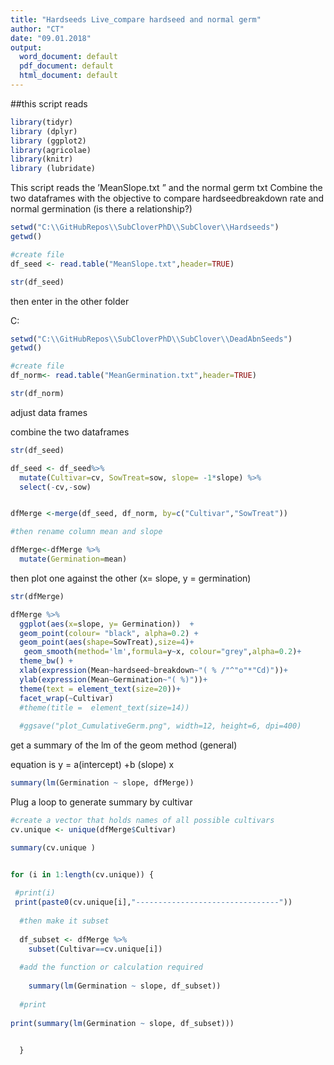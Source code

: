 ```yaml
---
title: "Hardseeds Live_compare hardseed and normal germ"
author: "CT"
date: "09.01.2018"
output:
  word_document: default
  pdf_document: default
  html_document: default
---
```

##this script reads

```r
library(tidyr)
library (dplyr)
library (ggplot2)
library(agricolae)
library(knitr)
library (lubridate)


```

This script reads the 'MeanSlope.txt " and the normal germ txt 
Combine the two dataframes with the objective to compare hardseedbreakdown rate and normal germination (is there a relationship?)


```r
setwd("C:\\GitHubRepos\\SubCloverPhD\\SubClover\\Hardseeds")
getwd()

#create file
df_seed <- read.table("MeanSlope.txt",header=TRUE) 

str(df_seed)
```


then enter in the other folder 

C:\GitHubRepos\SubCloverPhD\SubClover\DeadAbnSeeds
```r
setwd("C:\\GitHubRepos\\SubCloverPhD\\SubClover\\DeadAbnSeeds")
getwd()

#create file
df_norm<- read.table("MeanGermination.txt",header=TRUE) 

str(df_norm)


```


adjust data frames 

combine the two dataframes 


```r
str(df_seed)

df_seed <- df_seed%>%
  mutate(Cultivar=cv, SowTreat=sow, slope= -1*slope) %>%
  select(-cv,-sow)



```


```r



dfMerge <-merge(df_seed, df_norm, by=c("Cultivar","SowTreat"))

#then rename column mean and slope

dfMerge<-dfMerge %>%
  mutate(Germination=mean)


```

then plot one against the other (x= slope, y = germination)


```r
str(dfMerge)

dfMerge %>%
  ggplot(aes(x=slope, y= Germination))  +
  geom_point(colour= "black", alpha=0.2) +
  geom_point(aes(shape=SowTreat),size=4)+
   geom_smooth(method='lm',formula=y~x, colour="grey",alpha=0.2)+
  theme_bw() +
  xlab(expression(Mean~hardseed~breakdown~"( % /"^"o"*"Cd)"))+ 
  ylab(expression(Mean~Germination~"( %)"))+
  theme(text = element_text(size=20))+
  facet_wrap(~Cultivar)
  #theme(title =  element_text(size=14))
  
  #ggsave("plot_CumulativeGerm.png", width=12, height=6, dpi=400)
```




get a summary of the lm of the geom method (general)

equation is y = a(intercept) +b (slope) x
```r
summary(lm(Germination ~ slope, dfMerge))
```

Plug a loop to generate summary by cultivar 

```r

#create a vector that holds names of all possible cultivars
cv.unique <- unique(dfMerge$Cultivar)

summary(cv.unique )


for (i in 1:length(cv.unique)) {
  
 #print(i)
 print(paste0(cv.unique[i],"--------------------------------"))
  
  #then make it subset 
  
  df_subset <- dfMerge %>%
    subset(Cultivar==cv.unique[i])
  
  #add the function or calculation required 
  
    summary(lm(Germination ~ slope, df_subset))  
    
  #print
    
print(summary(lm(Germination ~ slope, df_subset)))


  } 



```

